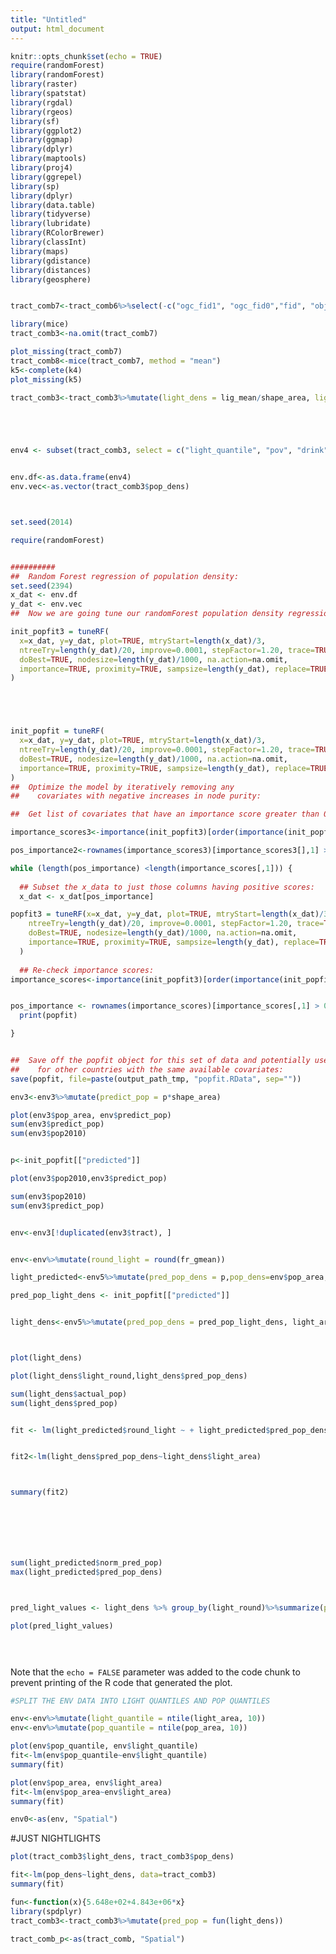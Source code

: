 ---
title: "Untitled"
output: html_document
---

```{r setup, include=FALSE}
knitr::opts_chunk$set(echo = TRUE)
require(randomForest)
library(randomForest)
library(raster)
library(spatstat)
library(rgdal)
library(rgeos)
library(sf)
library(ggplot2)
library(ggmap)
library(dplyr)
library(maptools)
library(proj4)
library(ggrepel)
library(sp)
library(dplyr)
library(data.table)
library(tidyverse)
library(lubridate)
library(RColorBrewer)
library(classInt)
library(maps)
library(gdistance)
library(distances)
library(geosphere)


tract_comb7<-tract_comb6%>%select(-c("ogc_fid1", "ogc_fid0","fid", "objectid","ces_3_0_pe","ciscorep", "ozonep","pmp","dieselp","drinkp","pestp","rseihazp","trafficp","cleanupsp","gwthreatsp","hazp","iwbp","swisp","pollutionp","asthmap","lbwp","cvdp","edup","lingp","povp","unempp","housingbp","popcharp","objectid_1","X_count","X_sum","X_mean","fr_gcount","fr_gmean","fr_gsum","geometry.x","geometry.y","population" , "populati_1"))

library(mice)
tract_comb3<-na.omit(tract_comb7)

plot_missing(tract_comb7)
tract_comb8<-mice(tract_comb7, method = "mean")
k5<-complete(k4)
plot_missing(k5)

tract_comb3<-tract_comb3%>%mutate(light_dens = lig_mean/shape_area, light_quantile = ntile(light_dens, 10), pop_dens = as.numeric(pop2010)/shape_area*1000000, populati_1=0, population = 0, pop_quantile = ntile(pop_dens, 10), pov=as.numeric(pov), ag_dens = ag_area/shape_area)





env4 <- subset(tract_comb3, select = c("light_quantile", "pov", "drink", "swis", "pollution", "pm", "ozone", "gwthreats", "road_distance","trans_distance","white_pct", "ag_dens", "gas_distance", "haz","iwb","asthma","lbw","other_pct","asian_amer","native_ame","african_am","hispanic_p","elderly_ov","pop_11_64_","children_u","popcharsco","housingb","unemp","ling","edu","cvd"))


env.df<-as.data.frame(env4)
env.vec<-as.vector(tract_comb3$pop_dens)



set.seed(2014)

```




```{r pressure, echo=FALSE}
require(randomForest)


##########
##  Random Forest regression of population density:
set.seed(2394)
x_dat <- env.df
y_dat <- env.vec
##  Now we are going tune our randomForest population density regression: 

init_popfit3 = tuneRF(
  x=x_dat, y=y_dat, plot=TRUE, mtryStart=length(x_dat)/3,
  ntreeTry=length(y_dat)/20, improve=0.0001, stepFactor=1.20, trace=TRUE,
  doBest=TRUE, nodesize=length(y_dat)/1000, na.action=na.omit, 
  importance=TRUE, proximity=TRUE, sampsize=length(y_dat), replace=TRUE
) 





init_popfit = tuneRF(
  x=x_dat, y=y_dat, plot=TRUE, mtryStart=length(x_dat)/3, 
  ntreeTry=length(y_dat)/20, improve=0.0001, stepFactor=1.20, trace=TRUE,
  doBest=TRUE, nodesize=length(y_dat)/1000, na.action=na.omit, 
  importance=TRUE, proximity=TRUE, sampsize=length(y_dat), replace=TRUE
) 
##  Optimize the model by iteratively removing any 
##    covariates with negative increases in node purity:

##  Get list of covariates that have an importance score greater than 0:

importance_scores3<-importance(init_popfit3)[order(importance(init_popfit3)[,1], decreasing=TRUE)]

pos_importance2<-rownames(importance_scores3)[importance_scores3[],1] > 0

while (length(pos_importance) <length(importance_scores[,1])) {
  
  ## Subset the x_data to just those columns having positive scores:
  x_dat <- x_dat[pos_importance]

popfit3 = tuneRF(x=x_dat, y=y_dat, plot=TRUE, mtryStart=length(x_dat)/3, 
    ntreeTry=length(y_dat)/20, improve=0.0001, stepFactor=1.20, trace=TRUE, 
    doBest=TRUE, nodesize=length(y_dat)/1000, na.action=na.omit, 
    importance=TRUE, proximity=TRUE, sampsize=length(y_dat), replace=TRUE
  ) 
  
  ## Re-check importance scores:
importance_scores<-importance(init_popfit3)[order(importance(init_popfit3)[,1], decreasing=TRUE),]


pos_importance <- rownames(importance_scores)[importance_scores[,1] > 0]
  print(popfit)

}


##  Save off the popfit object for this set of data and potentially use
##    for other countries with the same available covariates:
save(popfit, file=paste(output_path_tmp, "popfit.RData", sep=""))

env3<-env3%>%mutate(predict_pop = p*shape_area)

plot(env3$pop_area, env$predict_pop)
sum(env3$predict_pop)
sum(env3$pop2010)


p<-init_popfit[["predicted"]]

plot(env3$pop2010,env3$predict_pop)

sum(env3$pop2010)
sum(env3$predict_pop)


env<-env3[!duplicated(env3$tract), ]


env<-env%>%mutate(round_light = round(fr_gmean))

light_predicted<-env5%>%mutate(pred_pop_dens = p,pop_dens=env$pop_area, predicted_pop = p*env$shape_area, pop=env$pop2010, norm_pred_pop = h.x(env$round_light)*env$shape_area)

pred_pop_light_dens <- init_popfit[["predicted"]]


light_dens<-env5%>%mutate(pred_pop_dens = pred_pop_light_dens, light_area, pred_pop = pred_pop_light_dens*env$shape_area, actual_pop = env$pop2010, light_round = round(light_area*env$shape_area)  )



plot(light_dens)

plot(light_dens$light_round,light_dens$pred_pop_dens)

sum(light_dens$actual_pop)
sum(light_dens$pred_pop)


fit <- lm(light_predicted$round_light ~ + light_predicted$pred_pop_dens + I(light_predicted$pred_pop_dens^2))


fit2<-lm(light_dens$pred_pop_dens~light_dens$light_area)



summary(fit2)







sum(light_predicted$norm_pred_pop)
max(light_predicted$pred_pop_dens)



pred_light_values <- light_dens %>% group_by(light_round)%>%summarize(pop_dens = mean(pred_pop_dens))

plot(pred_light_values)
 




```

Note that the `echo = FALSE` parameter was added to the code chunk to prevent printing of the R code that generated the plot.



```{r}
#SPLIT THE ENV DATA INTO LIGHT QUANTILES AND POP QUANTILES

env<-env%>%mutate(light_quantile = ntile(light_area, 10))
env<-env%>%mutate(pop_quantile = ntile(pop_area, 10))

plot(env$pop_quantile, env$light_quantile)
fit<-lm(env$pop_quantile~env$light_quantile)
summary(fit)

plot(env$pop_area, env$light_area)
fit<-lm(env$pop_area~env$light_area)
summary(fit)

env0<-as(env, "Spatial")

```



#JUST NIGHTLIGHTS
```{r}

plot(tract_comb3$light_dens, tract_comb3$pop_dens)

fit<-lm(pop_dens~light_dens, data=tract_comb3)
summary(fit)

fun<-function(x){5.648e+02+4.843e+06*x}
library(spdplyr)
tract_comb3<-tract_comb3%>%mutate(pred_pop = fun(light_dens))

tract_comb_p<-as(tract_comb, "Spatial")
```



 